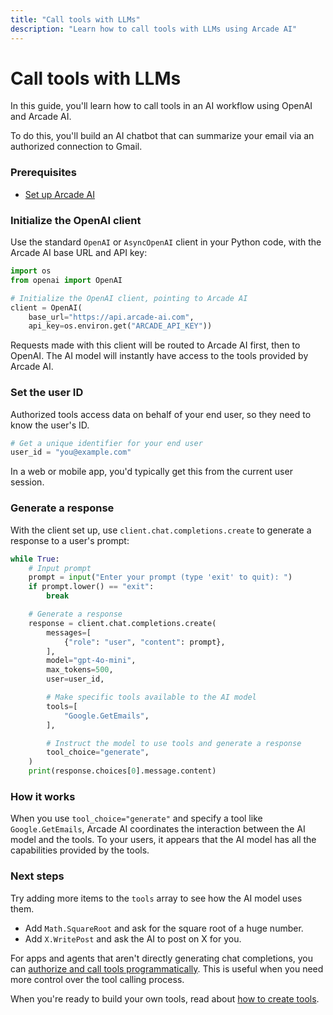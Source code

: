 ```yaml
---
title: "Call tools with LLMs"
description: "Learn how to call tools with LLMs using Arcade AI"
---
```



# Call tools with LLMs

In this guide, you'll learn how to call tools in an AI workflow using OpenAI and Arcade AI.

To do this, you'll build an AI chatbot that can summarize your email via an authorized connection to Gmail.

<Steps>

### Prerequisites

- [Set up Arcade AI](/guides/quickstart)

### Initialize the OpenAI client

Use the standard `OpenAI` or `AsyncOpenAI` client in your Python code, with the Arcade AI base URL and API key:

```python
import os
from openai import OpenAI

# Initialize the OpenAI client, pointing to Arcade AI
client = OpenAI(
    base_url="https://api.arcade-ai.com",
    api_key=os.environ.get("ARCADE_API_KEY"))
```

Requests made with this client will be routed to Arcade AI first, then to OpenAI. The AI model will instantly have access to the tools provided by Arcade AI.

### Set the user ID

Authorized tools access data on behalf of your end user, so they need to know the user's ID.

```python
# Get a unique identifier for your end user
user_id = "you@example.com"
```

In a web or mobile app, you'd typically get this from the current user session.

### Generate a response

With the client set up, use `client.chat.completions.create` to generate a response to a user's prompt:

```python
while True:
    # Input prompt
    prompt = input("Enter your prompt (type 'exit' to quit): ")
    if prompt.lower() == "exit":
        break

    # Generate a response
    response = client.chat.completions.create(
        messages=[
            {"role": "user", "content": prompt},
        ],
        model="gpt-4o-mini",
        max_tokens=500,
        user=user_id,

        # Make specific tools available to the AI model
        tools=[
            "Google.GetEmails",
        ],

        # Instruct the model to use tools and generate a response
        tool_choice="generate",
    )
    print(response.choices[0].message.content)
```

</Steps>

### How it works

When you use `tool_choice="generate"` and specify a tool like `Google.GetEmails`, Arcade AI coordinates the interaction between the AI model and the tools. To your users, it appears that the AI model has all the capabilities provided by the tools.

### Next steps

Try adding more items to the `tools` array to see how the AI model uses them.

- Add `Math.SquareRoot` and ask for the square root of a huge number.
- Add `X.WritePost` and ask the AI to post on X for you.

For apps and agents that aren't directly generating chat completions, you can [authorize and call tools programmatically](/guides/toolcalling). This is useful when you need more control over the tool calling process.

When you're ready to build your own tools, read about [how to create tools](/guides/customtools).
